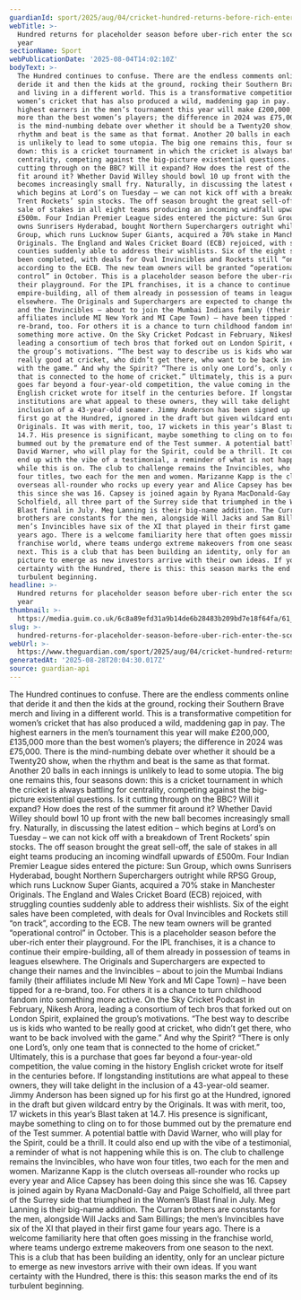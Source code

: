 ```yaml
---
guardianId: sport/2025/aug/04/cricket-hundred-returns-before-rich-enter-scene
webTitle: >-
  Hundred returns for placeholder season before uber-rich enter the scene next
  year
sectionName: Sport
webPublicationDate: '2025-08-04T14:02:10Z'
bodyText: >-
  The Hundred continues to confuse. There are the endless comments online that
  deride it and then the kids at the ground, rocking their Southern Brave merch
  and living in a different world. This is a transformative competition for
  women’s cricket that has also produced a wild, maddening gap in pay. The
  highest earners in the men’s tournament this year will make £200,000, £135,000
  more than the best women’s players; the difference in 2024 was £75,000. There
  is the mind-numbing debate over whether it should be a Twenty20 show, when the
  rhythm and beat is the same as that format. Another 20 balls in each innings
  is unlikely to lead to some utopia. The big one remains this, four seasons
  down: this is a cricket tournament in which the cricket is always battling for
  centrality, competing against the big-picture existential questions. Is it
  cutting through on the BBC? Will it expand? How does the rest of the summer
  fit around it? Whether David Willey should bowl 10 up front with the new ball
  becomes increasingly small fry. Naturally, in discussing the latest edition –
  which begins at Lord’s on Tuesday – we can not kick off with a breakdown of
  Trent Rockets’ spin stocks. The off season brought the great sell-off, the
  sale of stakes in all eight teams producing an incoming windfall upwards of
  £500m. Four Indian Premier League sides entered the picture: Sun Group, which
  owns Sunrisers Hyderabad, bought Northern Superchargers outright while RPSG
  Group, which runs Lucknow Super Giants, acquired a 70% stake in Manchester
  Originals. The England and Wales Cricket Board (ECB) rejoiced, with struggling
  counties suddenly able to address their wishlists. Six of the eight sales have
  been completed, with deals for Oval Invincibles and Rockets still “on track”,
  according to the ECB. The new team owners will be granted “operational
  control” in October. This is a placeholder season before the uber-rich enter
  their playground. For the IPL franchises, it is a chance to continue their
  empire-building, all of them already in possession of teams in leagues
  elsewhere. The Originals and Superchargers are expected to change their names
  and the Invincibles – about to join the Mumbai Indians family (their
  affiliates include MI New York and MI Cape Town) – have been tipped for a
  re-brand, too. For others it is a chance to turn childhood fandom into
  something more active. On the Sky Cricket Podcast in February, Nikesh Arora,
  leading a consortium of tech bros that forked out on London Spirit, explained
  the group’s motivations. “The best way to describe us is kids who wanted to be
  really good at cricket, who didn’t get there, who want to be back involved
  with the game.” And why the Spirit? “There is only one Lord’s, only one team
  that is connected to the home of cricket.” Ultimately, this is a purchase that
  goes far beyond a four-year-old competition, the value coming in the history
  English cricket wrote for itself in the centuries before. If longstanding
  institutions are what appeal to these owners, they will take delight in the
  inclusion of a 43-year-old seamer. Jimmy Anderson has been signed up for his
  first go at the Hundred, ignored in the draft but given wildcard entry by the
  Originals. It was with merit, too, 17 wickets in this year’s Blast taken at
  14.7. His presence is significant, maybe something to cling on to for those
  bummed out by the premature end of the Test summer. A potential battle with
  David Warner, who will play for the Spirit, could be a thrill. It could also
  end up with the vibe of a testimonial, a reminder of what is not happening
  while this is on. The club to challenge remains the Invincibles, who have won
  four titles, two each for the men and women. Marizanne Kapp is the clutch
  overseas all-rounder who rocks up every year and Alice Capsey has been doing
  this since she was 16. Capsey is joined again by Ryana MacDonald-Gay and Paige
  Scholfield, all three part of the Surrey side that triumphed in the Women’s
  Blast final in July. Meg Lanning is their big-name addition. The Curran
  brothers are constants for the men, alongside Will Jacks and Sam Billings; the
  men’s Invincibles have six of the XI that played in their first game four
  years ago. There is a welcome familiarity here that often goes missing in the
  franchise world, where teams undergo extreme makeovers from one season to the
  next. This is a club that has been building an identity, only for an unclear
  picture to emerge as new investors arrive with their own ideas. If you want
  certainty with the Hundred, there is this: this season marks the end of its
  turbulent beginning.
headline: >-
  Hundred returns for placeholder season before uber-rich enter the scene next
  year
thumbnail: >-
  https://media.guim.co.uk/6c8a89efd31a9b14de6b28483b209bd7e18f64fa/61_0_2915_2333/500.jpg
slug: >-
  hundred-returns-for-placeholder-season-before-uber-rich-enter-the-scene-next-year
webUrl: >-
  https://www.theguardian.com/sport/2025/aug/04/cricket-hundred-returns-before-rich-enter-scene
generatedAt: '2025-08-28T20:04:30.017Z'
source: guardian-api
---
```

The Hundred continues to confuse. There are the endless comments online that deride it and then the kids at the ground, rocking their Southern Brave merch and living in a different world. This is a transformative competition for women’s cricket that has also produced a wild, maddening gap in pay. The highest earners in the men’s tournament this year will make £200,000, £135,000 more than the best women’s players; the difference in 2024 was £75,000. There is the mind-numbing debate over whether it should be a Twenty20 show, when the rhythm and beat is the same as that format. Another 20 balls in each innings is unlikely to lead to some utopia. The big one remains this, four seasons down: this is a cricket tournament in which the cricket is always battling for centrality, competing against the big-picture existential questions. Is it cutting through on the BBC? Will it expand? How does the rest of the summer fit around it? Whether David Willey should bowl 10 up front with the new ball becomes increasingly small fry. Naturally, in discussing the latest edition – which begins at Lord’s on Tuesday – we can not kick off with a breakdown of Trent Rockets’ spin stocks. The off season brought the great sell-off, the sale of stakes in all eight teams producing an incoming windfall upwards of £500m. Four Indian Premier League sides entered the picture: Sun Group, which owns Sunrisers Hyderabad, bought Northern Superchargers outright while RPSG Group, which runs Lucknow Super Giants, acquired a 70% stake in Manchester Originals. The England and Wales Cricket Board (ECB) rejoiced, with struggling counties suddenly able to address their wishlists. Six of the eight sales have been completed, with deals for Oval Invincibles and Rockets still “on track”, according to the ECB. The new team owners will be granted “operational control” in October. This is a placeholder season before the uber-rich enter their playground. For the IPL franchises, it is a chance to continue their empire-building, all of them already in possession of teams in leagues elsewhere. The Originals and Superchargers are expected to change their names and the Invincibles – about to join the Mumbai Indians family (their affiliates include MI New York and MI Cape Town) – have been tipped for a re-brand, too. For others it is a chance to turn childhood fandom into something more active. On the Sky Cricket Podcast in February, Nikesh Arora, leading a consortium of tech bros that forked out on London Spirit, explained the group’s motivations. “The best way to describe us is kids who wanted to be really good at cricket, who didn’t get there, who want to be back involved with the game.” And why the Spirit? “There is only one Lord’s, only one team that is connected to the home of cricket.” Ultimately, this is a purchase that goes far beyond a four-year-old competition, the value coming in the history English cricket wrote for itself in the centuries before. If longstanding institutions are what appeal to these owners, they will take delight in the inclusion of a 43-year-old seamer. Jimmy Anderson has been signed up for his first go at the Hundred, ignored in the draft but given wildcard entry by the Originals. It was with merit, too, 17 wickets in this year’s Blast taken at 14.7. His presence is significant, maybe something to cling on to for those bummed out by the premature end of the Test summer. A potential battle with David Warner, who will play for the Spirit, could be a thrill. It could also end up with the vibe of a testimonial, a reminder of what is not happening while this is on. The club to challenge remains the Invincibles, who have won four titles, two each for the men and women. Marizanne Kapp is the clutch overseas all-rounder who rocks up every year and Alice Capsey has been doing this since she was 16. Capsey is joined again by Ryana MacDonald-Gay and Paige Scholfield, all three part of the Surrey side that triumphed in the Women’s Blast final in July. Meg Lanning is their big-name addition. The Curran brothers are constants for the men, alongside Will Jacks and Sam Billings; the men’s Invincibles have six of the XI that played in their first game four years ago. There is a welcome familiarity here that often goes missing in the franchise world, where teams undergo extreme makeovers from one season to the next. This is a club that has been building an identity, only for an unclear picture to emerge as new investors arrive with their own ideas. If you want certainty with the Hundred, there is this: this season marks the end of its turbulent beginning.
